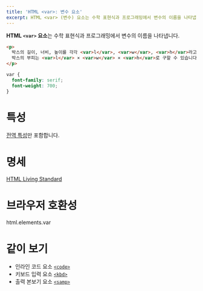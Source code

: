 ```yaml
---
title: 'HTML <var>: 변수 요소'
excerpt: HTML <var> (변수) 요소는 수학 표현식과 프로그래밍에서 변수의 이름을 나타냅니다.
---
```


**HTML `<var>` 요소**는 수학 표현식과 프로그래밍에서 변수의 이름을 나타냅니다.

<HTMLDemo height={120}>

```html
<p>
  박스의 길이, 너비, 높이를 각각 <var>l</var>, <var>w</var>, <var>h</var>라고 할 때,
  박스의 부피는 <var>l</var> × <var>w</var> × <var>h</var>로 구할 수 있습니다.
</p>
```

```css
var {
  font-family: serif;
  font-weight: 700;
}
```

</HTMLDemo>

# 특성

[전역 특성](/docs/Web/HTML/Global_attributes)만 포함합니다.

# 명세

[HTML Living Standard](https://html.spec.whatwg.org/multipage/text-level-semantics.html#the-var-element)

# 브라우저 호환성

<BrowserCompat>html.elements.var</BrowserCompat>

# 같이 보기

- 인라인 코드 요소 [`<code>`](./code)
- 키보드 입력 요소 [`<kbd>`](./kbd)
- 출력 본보기 요소 [`<samp>`](./samp)
